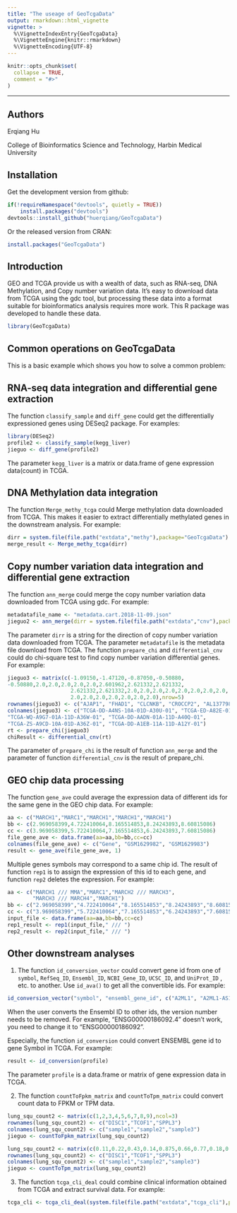 ---
title: "The useage of GeoTcgaData"
output: rmarkdown::html_vignette
vignette: >
  %\VignetteIndexEntry{GeoTcgaData}
  %\VignetteEngine{knitr::rmarkdown}
  %\VignetteEncoding{UTF-8}
---

```{r, include = FALSE}
knitr::opts_chunk$set(
  collapse = TRUE,
  comment = "#>"
)
```
--------

## Authors
Erqiang Hu

College of Bioinformatics Science and Technology, Harbin Medical University

## Installation

Get the development version from github:

```{r, eval=FALSE, message=FALSE, warning=FALSE}
if(!requireNamespace("devtools", quietly = TRUE))
    install.packages("devtools")
devtools::install_github("huerqiang/GeoTcgaData")
```
Or  the released version from CRAN:

``` {r, eval=FALSE, message=FALSE, warning=FALSE}
install.packages("GeoTcgaData")
```

## Introduction
GEO and TCGA provide us with a wealth of data, such as RNA-seq, DNA Methylation,  and Copy number variation data. It's easy to download data from TCGA using the  gdc tool, but processing these data into a format suitable for bioinformatics  analysis requires more work. This R package was developed to handle these data.


```{r}
library(GeoTcgaData)
```

## Common operations on GeoTcgaData


This is a basic example which shows you how to solve a common problem:

## RNA-seq data integration and differential gene extraction
The function `classify_sample` and `diff_gene` could get the differentially expressioned genes using DESeq2 package. For examples:
```{r, eval=FALSE, message=FALSE, warning=FALSE}
library(DESeq2)
profile2 <- classify_sample(kegg_liver) 
jieguo <- diff_gene(profile2)
```

The parameter `kegg_liver` is a matrix or data.frame of gene expression data(count) in TCGA.

## DNA Methylation data integration 
The function `Merge_methy_tcga` could Merge methylation data downloaded from TCGA. This makes it easier to extract differentially methylated genes in the downstream analysis. For example:

```{r, eval=FALSE, message=FALSE, warning=FALSE}
dirr = system.file(file.path("extdata","methy"),package="GeoTcgaData")
merge_result <- Merge_methy_tcga(dirr)
```

## Copy number variation data integration and differential gene extraction
The function `ann_merge` could merge the copy number variation data downloaded from TCGA using gdc. For example:

```{r, eval=FALSE, message=FALSE, warning=FALSE}
metadatafile_name <- "metadata.cart.2018-11-09.json"
jieguo2 <- ann_merge(dirr = system.file(file.path("extdata","cnv"),package="GeoTcgaData"),metadatafile=metadatafile_name)
```

The parameter `dirr` is a string for the direction of copy number variation data downloaded from TCGA. The parameter `metadatafile` is the metadata file download from TCGA.
The function `prepare_chi` and `differential_cnv` could do chi-square test to find copy number variation differential genes. For example:

```{r, message=FALSE, warning=FALSE}
jieguo3 <- matrix(c(-1.09150,-1.47120,-0.87050,-0.50880,
-0.50880,2.0,2.0,2.0,2.0,2.0,2.601962,2.621332,2.621332,
                    2.621332,2.621332,2.0,2.0,2.0,2.0,2.0,2.0,2.0,2.0,
                    2.0,2.0,2.0,2.0,2.0,2.0,2.0),nrow=5)
rownames(jieguo3) <- c("AJAP1", "FHAD1", "CLCNKB", "CROCCP2", "AL137798.3")
colnames(jieguo3) <- c("TCGA-DD-A4NS-10A-01D-A30U-01", "TCGA-ED-A82E-01A-11D-A34Y-01", 
"TCGA-WQ-A9G7-01A-11D-A36W-01", "TCGA-DD-AADN-01A-11D-A40Q-01", 
"TCGA-ZS-A9CD-10A-01D-A36Z-01", "TCGA-DD-A1EB-11A-11D-A12Y-01")
rt <- prepare_chi(jieguo3)
chiResult <- differential_cnv(rt)
```

The parameter of `prepare_chi` is the result of function `ann_merge` and the parameter of function `differential_cnv` is the result of prepare_chi.

## GEO chip data processing
The function `gene_ave` could average the expression data of different ids for the same gene in the GEO chip data. For example:

```{r, message=FALSE, warning=FALSE}
aa <- c("MARCH1","MARC1","MARCH1","MARCH1","MARCH1")
bb <- c(2.969058399,4.722410064,8.165514853,8.24243893,8.60815086)
cc <- c(3.969058399,5.722410064,7.165514853,6.24243893,7.60815086)
file_gene_ave <- data.frame(aa=aa,bb=bb,cc=cc)
colnames(file_gene_ave) <- c("Gene", "GSM1629982", "GSM1629983")
result <- gene_ave(file_gene_ave, 1)
```

Multiple genes symbols may correspond to a same chip id. The result of function `rep1` is to assign the expression of this id to each gene, and function `rep2` deletes the expression. For example:

```{r}
aa <- c("MARCH1 /// MMA","MARC1","MARCH2 /// MARCH3",
        "MARCH3 /// MARCH4","MARCH1")
bb <- c("2.969058399","4.722410064","8.165514853","8.24243893","8.60815086")
cc <- c("3.969058399","5.722410064","7.165514853","6.24243893","7.60815086")
input_file <- data.frame(aa=aa,bb=bb,cc=cc)
rep1_result <- rep1(input_file," /// ")
rep2_result <- rep2(input_file," /// ")
```

## Other downstream analyses

1. The function `id_conversion_vector` could convert gene id from one of `symbol`, `RefSeq_ID`, `Ensembl_ID`, `NCBI_Gene_ID`, `UCSC_ID`, and `UniProt_ID` , etc. to another. Use `id_ava()` to get all the convertible ids. For example:

```{r}
id_conversion_vector("symbol", "ensembl_gene_id", c("A2ML1", "A2ML1-AS1", "A4GALT", "A12M1", "AAAS")) 
```

When the user converts the Ensembl ID to other ids, the version number needs to be removed. For example, "ENSG00000186092.4" doesn't work, you need to change it to "ENSG00000186092".

Especially, the function `id_conversion` could convert  ENSEMBL gene id to gene Symbol in TCGA. For example:

```{r}
result <- id_conversion(profile)
```

The parameter `profile` is a data.frame or matrix of gene expression data in TCGA.

2. The function `countToFpkm_matrix` and `countToTpm_matrix` could convert count data to FPKM or TPM data.

```{r}
lung_squ_count2 <- matrix(c(1,2,3,4,5,6,7,8,9),ncol=3)
rownames(lung_squ_count2) <- c("DISC1","TCOF1","SPPL3")
colnames(lung_squ_count2) <- c("sample1","sample2","sample3")
jieguo <- countToFpkm_matrix(lung_squ_count2)
```

```{r, message=FALSE, warning=FALSE}
lung_squ_count2 <- matrix(c(0.11,0.22,0.43,0.14,0.875,0.66,0.77,0.18,0.29),ncol=3)
rownames(lung_squ_count2) <- c("DISC1","TCOF1","SPPL3")
colnames(lung_squ_count2) <- c("sample1","sample2","sample3")
jieguo <- countToTpm_matrix(lung_squ_count2)
```
3. The function `tcga_cli_deal` could combine clinical information obtained from TCGA and extract survival data. For example:

```{r, message=FALSE, warning=FALSE}
tcga_cli <- tcga_cli_deal(system.file(file.path("extdata","tcga_cli"),package="GeoTcgaData"))
```



